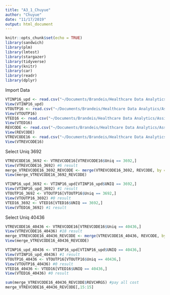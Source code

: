 ```yaml
---
title: "A3_1_Chuyue"
author: "Chuyue"
date: "11/17/2019"
output: html_document
---
```


```r
knitr::opts_chunk$set(echo = TRUE)
library(sandwich)
library(plm)
library(lmtest)
library(stargazer)
library(tidyverse)
library(knitr)
library(car)
library(readr)
library(dplyr)
```

Import Data
```r
VTINP16_upd <- read.csv("~/Documents/Brandeis/Healthcare Data Analytics/Assignment3/VTINP16_upd.TXT")
View(VTINP16_upd)
VTOUTP16 <- read.csv("~/Documents/Brandeis/Healthcare Data Analytics/Assignment3/VTOUTP16.TXT")
View(VTOUTP16)
VTED16 <- read.csv("~/Documents/Brandeis/Healthcare Data Analytics/Assignment3/VTED16.TXT")
View(VTED16)
REVCODE <- read.csv("~/Documents/Brandeis/Healthcare Data Analytics/Assignment3/REVCODE.csv")
View(REVCODE)
VTREVCODE16 <- read.csv("~/Documents/Brandeis/Healthcare Data Analytics/Assignment3/VTREVCODE16.TXT")
View(VTREVCODE16)
```

Select Uniq 3692
```r
VTREVCODE16_3692 <- VTREVCODE16[VTREVCODE16$Uniq == 3692,]
View(VTREVCODE16_3692) #6 result
merge_VTREVCODE16_3692_REVCODE <- merge(VTREVCODE16_3692, REVCODE, by = "REVCODE")
View(merge_VTREVCODE16_3692_REVCODE)
```

```r
VTINP16_upd_3692 <- VTINP16_upd[VTINP16_upd$UNIQ == 3692,]
View(VTINP16_upd_3692) #1 result
VTOUTP16_3692 <- VTOUTP16[VTOUTP16$Uniq == 3692,]
View(VTOUTP16_3692) #0 result
VTED16_3692 <- VTED16[VTED16$UNIQ == 3692,]
View(VTED16_3692) #1 result
```


Select Uniq 40436
```r
VTREVCODE16_40436 <- VTREVCODE16[VTREVCODE16$Uniq == 40436,]
View(VTREVCODE16_40436) #18 result
merge_VTREVCODE16_40436_REVCODE <- merge(VTREVCODE16_40436, REVCODE, by = "REVCODE")
View(merge_VTREVCODE16_40436_REVCODE)
```

```r
VTINP16_upd_40436 <- VTINP16_upd[VTINP16_upd$UNIQ == 40436,]
View(VTINP16_upd_40436) #1 result
VTOUTP16_40436 <- VTOUTP16[VTOUTP16$Uniq == 40436,]
View(VTOUTP16_40436) #0 result
VTED16_40436 <- VTED16[VTED16$UNIQ == 40436,]
View(VTED16_40436) #0 result
```

```r
sum(merge_VTREVCODE16_40436_REVCODE$REVCHRGS) #pay all cost
merge_VTREVCODE16_40436_REVCODE[,15:15]
```



